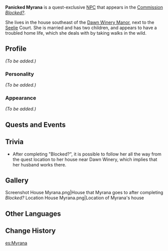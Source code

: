 {{Meta
|missing_NPC_profile = yes
}}
{{Character Infobox
|realname         = Myrana
|image            = NPC Panicked Myrana.png
|region           = Mondstadt
|type             = Quest NPC
}}
'''Panicked Myrana''' is a quest-exclusive [[NPC]] that appears in the [[Commission]] ''[[Blocked?]]''.

She lives in the house southeast of the [[Dawn Winery Manor]], next to the [[Seelie]] Court. She is married and has two children, and appears to have a troubled home life, which she deals with by taking walks in the wild.

==Profile==
<!-- detailed story/lore information goes here -->
''(To be added.)''

===Personality===
''(To be added.)''

===Appearance===
''(To be added.)''

==Quests and Events==
{{Quests and Events}}

==Trivia==
* After completing "Blocked?", it is possible to follow her all the way from the quest location to her house near Dawn Winery, which implies that her husband works there.

==Gallery==
<gallery>
Screenshot House Myrana.png|House that Myrana goes to after completing ''Blocked?''
Location House Myrana.png|Location of Myrana's house
</gallery>

==Other Languages==
{{Other Languages
|default_hidden = 1
|en      = Panicked Myrana
|zhs     = 惊慌的米拉娜
|zhs_rm  = Jīnghuāng de Mǐlānà
|zht     = 驚慌的米拉娜
|zht_rm  = Jīnghuāng de Mǐlānà
|ja      = 慌てるミラナ
|ja_rm   = Awateru Mirana
|ko      = 당황한 미라나
|ko_rm   = Danghwanghan Mirana
|es      = La Asustadiza Myrana
|fr      = Milana
|ru      = Паникующая Мирана
|th      = Myrana ผู้ตื่นกลัว
|th_rm   = Myrana Phu Tuen Klua
|vi      = Myrana Hoảng Hốt
|de      = Panische Myrana
|id      = Myrana yang Panik
|pt      = Myrana em Pânico
|tr      = Telaşlı Myrana
|it      = Myrana spaventata
}}

==Change History==
{{Change History|1.0}}

[[es:Myrana]]
